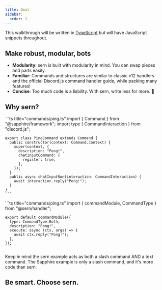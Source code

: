 ```yaml
---
title: Goal
sidebar:
  order: 1
---
```


This walkthrough will be written in [TypeScript](https://www.typescriptlang.org/) but will have JavaScript snippets throughout.

## Make robust, modular, bots

- **Modularity**: sern is built with modularity in mind. You can swap pieces and parts easily.
- **Familiar**: Commands and structures are similar to classic v12 handlers and the official Discord.js command handler guide, while packing many features!
- **Concise**: Too much code is a liability. With sern, write less for more. 🤯

## Why sern?


<Tabs>
  <TabItem value="sapphire" label="Using @sapphire/framework 🤢">
    ```ts title="commands/ping.ts"
    import { Command } from "@sapphire/framework";
    import type { CommandInteraction } from "discord.js";

    export class PingCommand extends Command {
      public constructor(context: Command.Context) {
        super(context, {
          description: "Pong!",
          chatInputCommand: {
            register: true,
          },
        });
      }
      public async chatInputRun(interaction: CommandInteraction) {
        await interaction.reply("Pong!");
      }
    }
    ```
  </TabItem>
  <TabItem value="sern" label="Using @sern/handler 💪">
    ```ts title="commands/ping.ts"
    import { commandModule, CommandType } from "@sern/handler";

    export default commandModule({
      type: CommandType.Both,
      description: "Pong!",
      execute: async (ctx, args) => {
        await ctx.reply("Pong!");
      },
    });
    ```
  </TabItem>
</Tabs>

Keep in mind the sern example acts as both a slash command AND a text command. The Sapphire example is only a slash command, and it's more code than sern.

## Be smart. Choose sern.
